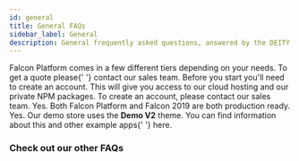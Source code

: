```yaml
---
id: general
title: General FAQs
sidebar_label: General
description: General frequently asked questions, answered by the DEITY team.
---
```



<Accordion title="How much does Falcon Platform cost?">
  Falcon Platform comes in a few different tiers depending on your needs. To get a quote please{' '}
  <Link href="https://deity.io/contact">contact our sales team</Link>.
</Accordion>

<Accordion title="How do I get started?">
  Before you start you'll need to create an account. This will give you access to our cloud hosting and our private NPM
  packages. To create an account, please <Link href="https://deity.io/contact">contact our sales team</Link>.
</Accordion>

<Accordion title="Is Falcon production ready?">
  Yes. Both Falcon Platform and Falcon 2019 are both production ready.
</Accordion>

<Accordion title="Can I use the same code as your demo store?">
  Yes. Our demo store uses the <strong>Demo V2</strong> theme. You can find information about this and other example apps{' '}
  <Link to="/platform/getting-started/create">here</Link>.
</Accordion>

### Check out our other FAQs

<Categories />
